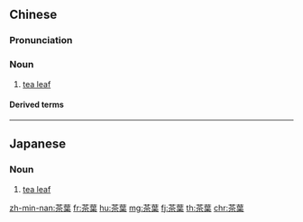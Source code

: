 {{also|茶叶}}
==Chinese==
{{zh-forms|s=茶叶}}

===Pronunciation===
{{zh-pron
|m=cháyè
|m-s=ca2ye2-1
|c=caa4 jip6
|h=pfs=chhà-ya̍p
|mn=xm,qz,tw:tê-hio̍h/zz:têe-hio̍h
|w=3zo hhiq
|cat=n
}}

===Noun===
{{zh-noun}}

# [[tea leaf]] {{zh-mw|m:包}}

====Derived terms====
{{zh-der|茶葉茶|茶葉鹼|茶葉末|茶葉蛋}}

----

==Japanese==
{{ja-kanjitab|ちゃ|は|k2=ば|yomi=j}}

===Noun===
{{ja-noun|ちゃば}}

# [[tea leaf]]

[[zh-min-nan:茶葉]]
[[fr:茶葉]]
[[hu:茶葉]]
[[mg:茶葉]]
[[fj:茶葉]]
[[th:茶葉]]
[[chr:茶葉]]